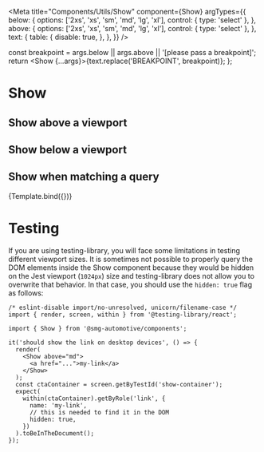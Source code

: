 

<Meta
  title="Components/Utils/Show"
  component={Show}
  argTypes={{
    below: {
      options: ['2xs', 'xs', 'sm', 'md', 'lg', 'xl'],
      control: { type: 'select' },
    },
    above: {
      options: ['2xs', 'xs', 'sm', 'md', 'lg', 'xl'],
      control: { type: 'select' },
    },
    text: {
      table: {
        disable: true,
      },
    },
  }}
/>

  const breakpoint = args.below || args.above || '[please pass a breakpoint]';
  return <Show {...args}>{text.replace('BREAKPOINT', breakpoint)}</Show>;
};

# Show

## Show above a viewport

<Canvas>
  <Story
    name="Show above a viewport"
    args={{
      above: undefined,
      text: 'I am visible on BREAKPOINT and above and hidden otherwise',
    }}
    argTypes={{
      below: {
        table: {
          disable: true,
        },
      },
    }}
  >
    {Template.bind({})}
  </Story>
</Canvas>

<ArgsTable story="Show above a viewport" />

## Show below a viewport

<Canvas>
  <Story
    name="Show below a viewport"
    args={{
      below: undefined,
      text: 'I am visible on BREAKPOINT and below and hidden otherwise',
    }}
    argTypes={{
      above: {
        table: {
          disable: true,
        },
      },
    }}
  >
    {Template.bind({})}
  </Story>
</Canvas>

<ArgsTable story="Show below a viewport" />

## Show when matching a query

<Canvas>
  <Story
    name="Show when matching a query"
    args={{
      breakpoint:
        '(orientation: landscape) and (hover: none) and (pointer: coarse)',
      text: 'I am only shown on mobile landscape',
    }}
    argTypes={{
      above: {
        table: {
          disable: true,
        },
      },
      below: {
        table: {
          disable: true,
        },
      },
    }}
  >
    {Template.bind({})}
  </Story>
</Canvas>

<ArgsTable story="Show when matching a query" />

# Testing

If you are using testing-library, you will face some limitations in testing different viewport sizes. It is sometimes not possible to properly query the DOM elements inside the Show component because they would be hidden on the Jest viewport (`1024px`) size and testing-library does not allow you to overwrite that behavior. In that case, you should use the `hidden: true` flag as follows:

```tsx
/* eslint-disable import/no-unresolved, unicorn/filename-case */
import { render, screen, within } from '@testing-library/react';

import { Show } from '@smg-automotive/components';

it('should show the link on desktop devices', () => {
  render(
    <Show above="md">
      <a href="...">my-link</a>
    </Show>
  );
  const ctaContainer = screen.getByTestId('show-container');
  expect(
    within(ctaContainer).getByRole('link', {
      name: 'my-link',
      // this is needed to find it in the DOM
      hidden: true,
    })
  ).toBeInTheDocument();
});
```
